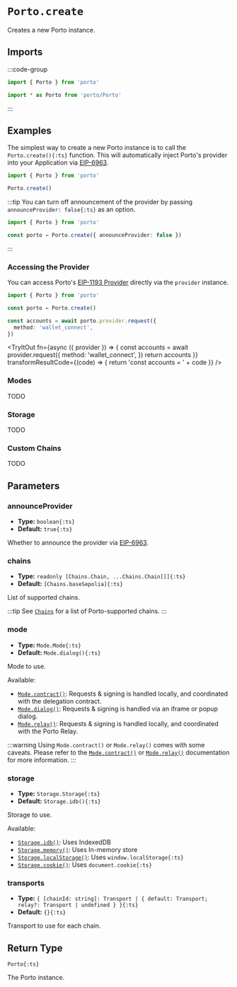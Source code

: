 
# `Porto.create`

Creates a new Porto instance.

## Imports

:::code-group

```ts [Named]
import { Porto } from 'porto'
```

```ts [Entrypoint]
import * as Porto from 'porto/Porto'
```

:::

## Examples

The simplest way to create a new Porto instance is to call the `Porto.create(){:ts}` function. 
This will automatically inject Porto's provider into your Application via [EIP-6963](https://eips.ethereum.org/EIPS/eip-6963).

```ts twoslash
import { Porto } from 'porto'

Porto.create()
```

:::tip
You can turn off announcement of the provider by passing `announceProvider: false{:ts}` as an option.

```ts twoslash
import { Porto } from 'porto'

const porto = Porto.create({ announceProvider: false })
```


:::

### Accessing the Provider

You can access Porto's [EIP-1193 Provider](https://eips.ethereum.org/EIPS/eip-1193) directly via the `provider` instance.

```ts twoslash
import { Porto } from 'porto'

const porto = Porto.create()

const accounts = await porto.provider.request({
  method: 'wallet_connect',
})
```

<TryItOut
  fn={async ({ provider }) => {
    const accounts = await provider.request({
      method: 'wallet_connect',
    })
    return accounts
  }}
  transformResultCode={(code) => {
    return 'const accounts = ' + code
  }}
/>

### Modes

TODO

### Storage

TODO

### Custom Chains

TODO

## Parameters

### announceProvider

- **Type:** `boolean{:ts}`
- **Default:** `true{:ts}`

Whether to announce the provider via [EIP-6963](https://eips.ethereum.org/EIPS/eip-6963).

### chains

- **Type:** `readonly [Chains.Chain, ...Chains.Chain[]]{:ts}`
- **Default:** `[Chains.baseSepolia]{:ts}`

List of supported chains.

:::tip
See [`Chains`](#TODO) for a list of Porto-supported chains.
:::

### mode

- **Type:** `Mode.Mode{:ts}`
- **Default:** `Mode.dialog(){:ts}`

Mode to use.

Available:

- [`Mode.contract()`](#TODO): Requests & signing is handled locally, and coordinated with the delegation contract.
- [`Mode.dialog()`](#TODO): Requests & signing is handled via an iframe or popup dialog.
- [`Mode.relay()`](#TODO): Requests & signing is handled locally, and coordinated with the Porto Relay.

:::warning
Using `Mode.contract()` or `Mode.relay()` comes with some caveats. Please refer to the [`Mode.contract()`](#TODO) or [`Mode.relay()`](#TODO) documentation for more information.
:::

### storage

- **Type:** `Storage.Storage{:ts}`
- **Default:** `Storage.idb(){:ts}`

Storage to use.

Available:

- [`Storage.idb()`](#TODO): Uses IndexedDB
- [`Storage.memory()`](#TODO): Uses In-memory store
- [`Storage.localStorage()`](#TODO): Uses `window.localStorage{:ts}`
- [`Storage.cookie()`](#TODO): Uses `document.cookie{:ts}`

### transports

- **Type:** `{ [chainId: string]: Transport | { default: Transport; relay?: Transport | undefined } }{:ts}`
- **Default:** `{}{:ts}`

Transport to use for each chain.

## Return Type

`Porto{:ts}`

The Porto instance.